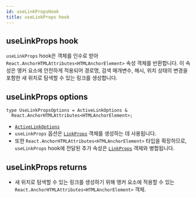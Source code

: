 ```yaml
---
id: useLinkPropsHook
title: useLinkProps hook
---
```


## useLinkProps hook

`useLinkProps` hook은 객체를 인수로 받아 `React.AnchorHTMLAttributes<HTMLAnchorElement>` 속성 객체를 반환합니다. 이 속성은 앵커 요소에 안전하게 적용되어 경로명, 검색 매개변수, 해시, 위치 상태의 변경을 포함한 새 위치로 탐색할 수 있는 링크를 생성합니다.

## useLinkProps options

```tsx
type UseLinkPropsOptions = ActiveLinkOptions &
  React.AnchorHTMLAttributes<HTMLAnchorElement>;
```

- [`ActiveLinkOptions`](./ActiveLinkOptionsType.md)
- `useLinkProps` 옵션은 [`LinkProps`](./LinkPropsType.md) 객체를 생성하는 데 사용됩니다.
- 또한 `React.AnchorHTMLAttributes<HTMLAnchorElement>` 타입을 확장하므로, `useLinkProps` hook에 전달된 추가 속성은 [`LinkProps`](./LinkPropsType.md) 객체와 병합됩니다.

## useLinkProps returns

- 새 위치로 탐색할 수 있는 링크를 생성하기 위해 앵커 요소에 적용할 수 있는 `React.AnchorHTMLAttributes<HTMLAnchorElement>` 객체.
